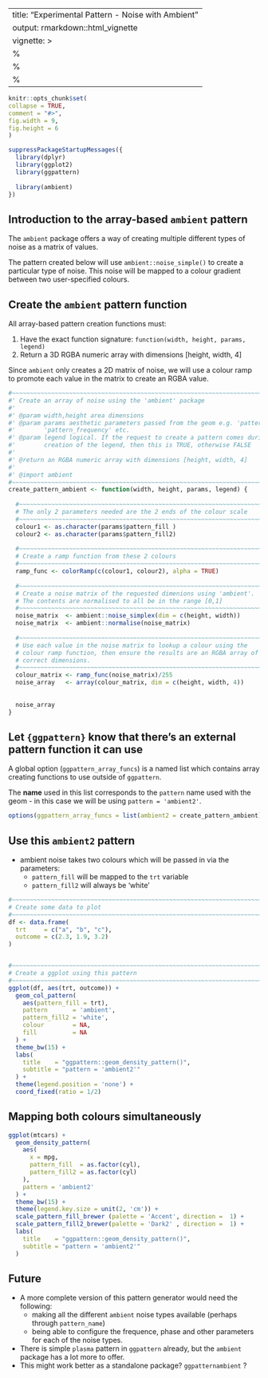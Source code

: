 
---
title: "Experimental Pattern - Noise with Ambient"
output: rmarkdown::html_vignette
vignette: >
  %\VignetteIndexEntry{Experimental Pattern - Noise with Ambient}
  %\VignetteEngine{knitr::rmarkdown}
  %\VignetteEncoding{UTF-8}
---
  
```r
knitr::opts_chunk$set(
collapse = TRUE,
comment = "#>",
fig.width = 9,
fig.height = 6
)
```

```r
suppressPackageStartupMessages({
  library(dplyr)
  library(ggplot2)
  library(ggpattern)
  
  library(ambient)
})
```


Introduction to the array-based `ambient` pattern
------------------------------------------------------------------------------

The `ambient` package offers a way of creating multiple different types of 
noise as a matrix of values.

The pattern created below will use `ambient::noise_simple()` to create a particular 
type of noise.  This noise will be mapped to a colour gradient between two
user-specified colours.


Create the `ambient` pattern function
------------------------------------------------------------------------------

All array-based pattern creation functions must:

1. Have the exact function signature: `function(width, height, params, legend)`
2. Return a 3D RGBA numeric array with dimensions [height, width, 4]


Since `ambient` only creates a 2D matrix of noise, we will use a colour ramp to
promote each value in the matrix to create an RGBA value.


```r
#~~~~~~~~~~~~~~~~~~~~~~~~~~~~~~~~~~~~~~~~~~~~~~~~~~~~~~~~~~~~~~~~~~~~~~~~~~~~~
#' Create an array of noise using the 'ambient' package
#'
#' @param width,height area dimensions
#' @param params aesthetic parameters passed from the geom e.g. 'pattern_fill', 
#'        'pattern_frequency' etc.
#' @param legend logical. If the request to create a pattern comes during 
#'        creation of the legend, then this is TRUE, otherwise FALSE
#'
#' @return an RGBA numeric array with dimensions [height, width, 4]
#'
#' @import ambient
#~~~~~~~~~~~~~~~~~~~~~~~~~~~~~~~~~~~~~~~~~~~~~~~~~~~~~~~~~~~~~~~~~~~~~~~~~~~~~
create_pattern_ambient <- function(width, height, params, legend) {
  
  #~~~~~~~~~~~~~~~~~~~~~~~~~~~~~~~~~~~~~~~~~~~~~~~~~~~~~~~~~~~~~~~~~~~~~~~~~~~
  # The only 2 parameters needed are the 2 ends of the colour scale
  #~~~~~~~~~~~~~~~~~~~~~~~~~~~~~~~~~~~~~~~~~~~~~~~~~~~~~~~~~~~~~~~~~~~~~~~~~~~
  colour1 <- as.character(params$pattern_fill )
  colour2 <- as.character(params$pattern_fill2)
  
  #~~~~~~~~~~~~~~~~~~~~~~~~~~~~~~~~~~~~~~~~~~~~~~~~~~~~~~~~~~~~~~~~~~~~~~~~~~~
  # Create a ramp function from these 2 colours
  #~~~~~~~~~~~~~~~~~~~~~~~~~~~~~~~~~~~~~~~~~~~~~~~~~~~~~~~~~~~~~~~~~~~~~~~~~~~
  ramp_func <- colorRamp(c(colour1, colour2), alpha = TRUE)
  
  #~~~~~~~~~~~~~~~~~~~~~~~~~~~~~~~~~~~~~~~~~~~~~~~~~~~~~~~~~~~~~~~~~~~~~~~~~~~
  # Create a noise matrix of the requested dimenions using 'ambient'.
  # The contents are normalised to all be in the range [0,1]
  #~~~~~~~~~~~~~~~~~~~~~~~~~~~~~~~~~~~~~~~~~~~~~~~~~~~~~~~~~~~~~~~~~~~~~~~~~~~
  noise_matrix  <- ambient::noise_simplex(dim = c(height, width))
  noise_matrix  <- ambient::normalise(noise_matrix)
  
  #~~~~~~~~~~~~~~~~~~~~~~~~~~~~~~~~~~~~~~~~~~~~~~~~~~~~~~~~~~~~~~~~~~~~~~~~~~~
  # Use each value in the noise matrix to lookup a colour using the 
  # colour ramp function, then ensure the results are an RGBA array of the
  # correct dimensions.
  #~~~~~~~~~~~~~~~~~~~~~~~~~~~~~~~~~~~~~~~~~~~~~~~~~~~~~~~~~~~~~~~~~~~~~~~~~~~
  colour_matrix <- ramp_func(noise_matrix)/255
  noise_array   <- array(colour_matrix, dim = c(height, width, 4))
  
  
  noise_array
}
```


Let `{ggpattern}` know that there's an external pattern function it can use
------------------------------------------------------------------------------

A global option (`ggpattern_array_funcs`) is a named list which contains 
array creating functions to use outside of `ggpattern`.

The **name** used in this list corresponds to the `pattern` name used with 
the geom - in this case we will be using `pattern = 'ambient2'`.


```r
options(ggpattern_array_funcs = list(ambient2 = create_pattern_ambient))
```


Use this `ambient2` pattern
------------------------------------------------------------------------------

* ambient noise takes two colours which will be passed in via the parameters:
    * `pattern_fill` will be mapped to the `trt` variable
    * `pattern_fill2` will always be 'white'

```r
#~~~~~~~~~~~~~~~~~~~~~~~~~~~~~~~~~~~~~~~~~~~~~~~~~~~~~~~~~~~~~~~~~~~~~~~~~~~~~
# Create some data to plot
#~~~~~~~~~~~~~~~~~~~~~~~~~~~~~~~~~~~~~~~~~~~~~~~~~~~~~~~~~~~~~~~~~~~~~~~~~~~~~
df <- data.frame(
  trt     = c("a", "b", "c"), 
  outcome = c(2.3, 1.9, 3.2)
)


#~~~~~~~~~~~~~~~~~~~~~~~~~~~~~~~~~~~~~~~~~~~~~~~~~~~~~~~~~~~~~~~~~~~~~~~~~~~~~
# Create a ggplot using this pattern
#~~~~~~~~~~~~~~~~~~~~~~~~~~~~~~~~~~~~~~~~~~~~~~~~~~~~~~~~~~~~~~~~~~~~~~~~~~~~~
ggplot(df, aes(trt, outcome)) +
  geom_col_pattern(
    aes(pattern_fill = trt),
    pattern       = 'ambient', 
    pattern_fill2 = 'white',
    colour        = NA, 
    fill          = NA
  ) +
  theme_bw(15) +
  labs(
    title    = "ggpattern::geom_density_pattern()",
    subtitle = "pattern = 'ambient2'"
  ) +
  theme(legend.position = 'none') +
  coord_fixed(ratio = 1/2)
```



Mapping both colours simultaneously
------------------------------------------------------------------------------

```r
ggplot(mtcars) +
  geom_density_pattern(
    aes(
      x = mpg, 
      pattern_fill  = as.factor(cyl), 
      pattern_fill2 = as.factor(cyl)
    ), 
    pattern = 'ambient2'
  ) +
  theme_bw(15) +
  theme(legend.key.size = unit(2, 'cm')) + 
  scale_pattern_fill_brewer (palette = 'Accent', direction =  1) + 
  scale_pattern_fill2_brewer(palette = 'Dark2' , direction =  1) + 
  labs(
    title    = "ggpattern::geom_density_pattern()",
    subtitle = "pattern = 'ambient2'"
  ) 
```



Future
------------------------------------------------------------------------------

* A more complete version of this pattern generator would need the following:
    * making all the different `ambient` noise types available (perhaps through `pattern_name`)
    * being able to configure the frequence, phase and other parameters for 
      each of the noise types.
* There is simple `plasma` pattern in `ggpattern` already, but the `ambient` 
  package has a lot more to offer.
* This might work better as a standalone package?  `ggpatternambient` ?














